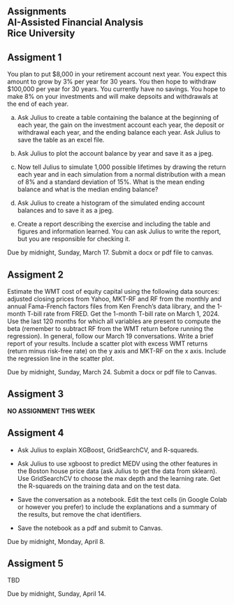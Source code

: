 ## Assignments<br>AI-Assisted Financial Analysis<br>Rice University

::: {.callout-note appearance="default" icon="false"}
# Assigment 1

You plan to put $8,000 in your retirement account next year.  You expect this amount to grow by 3% per year for 30 years.  You then hope to withdraw $100,000 per year for 30 years.  You currently have no savings.  You hope to make 8% on your investments and will make depsoits and withdrawals at the end of each year.

(a) Ask Julius to create a table containing the balance at the beginning of each year, the gain on the investment account each year, the deposit or withdrawal each year, and the ending balance each year.  Ask Julius to save the table as an excel file.

(b) Ask Julius to plot the account balance by year and save it as a jpeg.

(c) Now tell Julius to simulate 1,000 possible lifetimes by drawing the return each year and in each simulation from a normal distribution with a mean of 8% and a standard deviation of 15%.  What is the mean ending balance and what is the median ending balance?

(d) Ask Julius to create a histogram of the simulated ending account balances and to save it as a jpeg.

(e) Create a report describing the exercise and including the table and figures and information learned.  You can ask Julius to write the report, but you are responsible for checking it.  

Due by midnight, Sunday, March 17.  Submit a docx or pdf file to canvas.  
:::

::: {.callout-note appearance="default" icon="false"}
# Assigment 2

Estimate the WMT cost of equity capital using the following data sources: adjusted closing prices from Yahoo, MKT-RF and RF from the monthly and annual Fama-French factors files from Ken French's data library, and the 1-month T-bill rate from FRED.  Get the 1-month T-bill rate on March 1, 2024.  Use the last 120 months for which all variables are present to compute the beta (remember to subtract RF from the WMT return before running the regression).  In general, follow our March 19 conversations.  Write a brief report of your results.  Include a scatter plot with excess WMT returns (return minus risk-free rate) on the y axis and MKT-RF on the x axis.  Include the regression line in the scatter plot.

Due by midnight, Sunday, March 24.  Submit a docx or pdf file to Canvas.
:::

::: {.callout-note appearance="default" icon="false"}
# Assigment 3

**NO ASSIGNMENT THIS WEEK**

:::

::: {.callout-note appearance="default" icon="false"}
# Assigment 4

- Ask Julius to explain XGBoost, GridSearchCV, and R-squareds.

- Ask Julius to use xgboost to predict MEDV using the other features in the Boston house price data (ask Julius to get the data from sklearn).  Use GridSearchCV to choose the max depth and the learning rate.  Get the R-squareds on the training data and on the test data.

- Save the conversation as a notebook.  Edit the text cells (in Google Colab or however you prefer) to include the explanations and a summary of the results, but remove the chat identifiers.

- Save the notebook as a pdf and submit to Canvas.

Due by midnight, Monday, April 8.  
:::


::: {.callout-note appearance="default" icon="false"}
# Assigment 5

TBD

Due by midnight, Sunday, April 14.  
:::